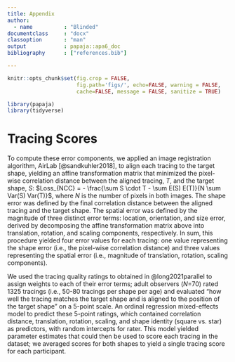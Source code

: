 ```yaml
---
title: Appendix 
author: 
  - name          : "Blinded"
documentclass     : "docx"
classoption       : "man"
output            : papaja::apa6_doc
bibliography      : ["references.bib"]

---
```


```r
knitr::opts_chunk$set(fig.crop = FALSE, 
                      fig.path='figs/', echo=FALSE, warning = FALSE, 
                      cache=FALSE, message = FALSE, sanitize = TRUE)
```

```r
library(papaja)
library(tidyverse)
```

# Tracing Scores

To compute these error components, we applied an image registration algorithm, AirLab [@sandkuhler2018], to align each tracing to the target shape, yielding an affine transformation matrix that minimized the pixel-wise correlation distance between the aligned tracing, $T$, and the target shape, $S$: $Loss_{NCC} = - \frac{\sum S \cdot T - \sum E(S) E(T)}{N \sum Var(S) Var(T)}$, where $N$ is the number of pixels in both images.  The shape error was defined by the final correlation distance between the aligned tracing and the target shape. The spatial error was defined by the magnitude of three distinct error terms: location, orientation, and size error, derived by decomposing the affine transformation matrix above into translation, rotation, and scaling components, respectively. In sum, this procedure yielded four error values for each tracing: one value representing the shape error (i.e., the pixel-wise correlation distance) and three values representing the spatial error (i.e., magnitude of translation, rotation, scaling components). 

We used the tracing quality ratings to obtained in @long2021parallel to assign weights to each of their error terms; adult observers ($N$=70) rated 1325 tracings (i.e., 50-80 tracings per shape per age) and evaluated “how well the tracing matches the target shape and is aligned to the position of the target shape” on a 5-point scale. An ordinal regression mixed-effects model to predict these 5-point ratings, which contained correlation distance, translation, rotation, scaling, and shape identity (square vs. star) as predictors, with random intercepts for rater. This model yielded parameter estimates that could then be used to score each tracing in the dataset; we averaged scores for both shapes to yield a single tracing score for each participant.

